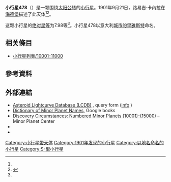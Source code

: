 {{Infobox planet
 | minorplanet     = yes
 | name            = 478 Tergeste
 | background      = #D6D6D6
 | image = 
 | image_size      = 
 | caption         =
 | discovery_ref   =  <ref name="MPC-object" />
 | discoverer      = [[路易吉·卡內拉|路易吉·卡內拉]]
 | discovery_site  = [[海德堡|海德堡]]
 | discovered      = 1901年9月21日
 | mpc_name        = 478 Tergeste
 | alt_names       = 478 Tergeste
 | pronounced      = 
 | named_after     = <ref name="MPC-object" />
 | mp_category     = [[主帶小行星|主帶小行星]] <ref name="MPC-object" /><ref name="jpldata" />
 | orbit_ref       = <ref name="a">[http://ssd.jpl.nasa.gov/sbdb.cgi?sstr=478 478] {{Wayback|url=http://ssd.jpl.nasa.gov/sbdb.cgi?sstr=478 |date=20140902133148 }}，小行星數據庫瀏覽器（JPL Small-Body Database Browser）－[[美国国家航空航天局|美国国家航空航天局]]喷气推进实验室</ref>
 | epoch           = 2019-04-27.0（[[儒略日|JD]] 2458600.5）
 | uncertainty     = 0
 | observation_arc = 
 | aphelion = {{convert|3.266|AU|km|3|abbr=on|lk=out}}
 | perihelion      = {{convert|2.7662669|AU|km|3|abbr=on}}
 | semimajor       = 3.0161988
 | eccentricity    = 0.0828632
 | period          = 5.24[[儒略年|yr]]
 | mean_anomaly    = 64.63671[[度|°]]
 | mean_motion     = {{Deg2DMS|0.18815420|sup=ms}} / day
 | inclination     = 13.18343
 | asc_node        = 233.90147°
 | arg_peri        = 239.58440
 | mean_diameter   = 
 | rotation        = 
 | albedo          =
 | spectral_type   =
 | abs_magnitude   = 7.98<ref name="jpldata" />
}}
'''小行星478'''（{{lang-en|478 Tergeste}}）是一颗围绕[[太阳|太阳]][[公转|公转]]的[[小行星|小行星]]。1901年9月21日，路易吉·卡內拉在[[海德堡|海德堡]]描述了此天体<ref name="a" /><ref>{{cite news|title=小行星列表|url=http://cfa-www.harvard.edu/iau/lists/NumberedMPs.txt|accessdate=2018-10-19|newspaper=哈佛大学|archive-date=2008-05-17|archive-url=https://web.archive.org/web/20080517010638/http://cfa-www.harvard.edu/iau/lists/NumberedMPs.txt|dead-url=no}}</ref>。

这颗小行星的[[绝对星等|绝对星等]]为7.98等<ref name="a" />。小行星478以意大利[[城市|城市]][[的里雅斯特|的里雅斯特]]命名。

== 相关條目 ==
*[[小行星列表/10001-11000|小行星列表/10001-11000]]

== 參考資料 ==
{{reflist|refs=

<ref name="jpldata">{{cite web
 |type         = 2018-01-26 last obs.
 |title        = JPL Small-Body Database Browser:478 Tergeste-478 Tergeste
 |url          = https://ssd.jpl.nasa.gov/sbdb.cgi?sstr=478
 |publisher    = [[Jet_Propulsion_Laboratory|Jet Propulsion Laboratory]]
 |accessdate   = 28 March 2018
 |archive-date = 2020-08-03
 |archive-url  = https://web.archive.org/web/20200803125849/https://ssd.jpl.nasa.gov/sbdb.cgi?sstr=478
 |dead-url     = no
}}</ref>

<ref name="MPC-object">{{cite web
  |title      = 478 Tergeste
  |work      = Minor Planet Center
  |url      = https://www.minorplanetcenter.net/db_search/show_object?object_id=478
  |accessdate      = 28 March 2018
  |archive-date      = 2018-01-24
  |archive-url      = https://web.archive.org/web/20180124201141/https://www.minorplanetcenter.net/db_search/show_object?object_id=478
  |dead-url      = no
  }}</ref>

}}

==  外部連結 ==
* [http://www.minorplanet.info/PHP/lcdbsummaryquery.php Asteroid Lightcurve Database (LCDB)] {{Wayback|url=http://www.minorplanet.info/PHP/lcdbsummaryquery.php |date=20171210173955 }}, query form ([http://www.minorplanet.info/lightcurvedatabase.html info] {{Wayback|url=http://www.minorplanet.info/lightcurvedatabase.html |date=20171216050541 }})
* [https://books.google.com/books?id=aeAg1X7afOoC&pg Dictionary of Minor Planet Names], Google books
* [http://www.minorplanetcenter.net/iau/lists/NumberedMPs010001.html Discovery Circumstances: Numbered Minor Planets (10001)-(15000)] {{Wayback|url=http://www.minorplanetcenter.net/iau/lists/NumberedMPs010001.html |date=20180612162317 }} – Minor Planet Center
* {{AstDys|478}}
* {{JPL small body}}

{{Minor Planet Number|[[小行星477|小行星477]]|[[小行星479|小行星479]]}}
{{小天体}}

[[Category:小行星带天体|Category:小行星带天体]]
[[Category:1901年发现的小行星|Category:1901年发现的小行星]]
[[Category:以地名命名的小行星|Category:以地名命名的小行星]]
[[Category:S-型小行星|Category:S-型小行星]]